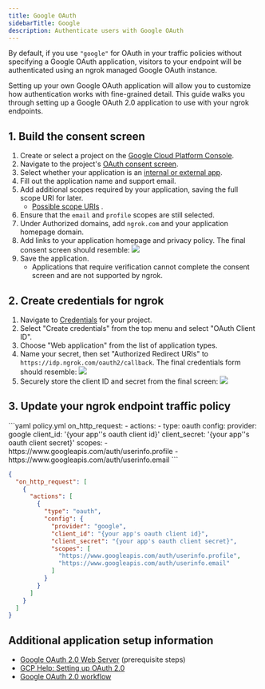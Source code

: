 ```yaml
---
title: Google OAuth
sidebarTitle: Google
description: Authenticate users with Google OAuth
---
```


By default, if you use `"google"` for OAuth in your traffic policies without specifying a Google OAuth application, visitors to your endpoint will be authenticated using an ngrok managed Google OAuth instance.

Setting up your own Google OAuth application will allow you to customize how authentication works with fine-grained detail. This guide walks you through setting up a Google OAuth 2.0 application to use with your ngrok endpoints.

## 1. Build the consent screen

1. Create or select a project on the [Google Cloud Platform Console](https://console.cloud.google.com).
2. Navigate to the project's [OAuth consent screen](https://console.developers.google.com/apis/credentials/consent).
3. Select whether your application is an [internal or external app](https://support.google.com/cloud/answer/6158849?hl=en#public-and-internal).
4. Fill out the application name and support email.
5. Add additional scopes required by your application, saving the full scope URI for later.
    - [Possible scope URIs](https://developers.google.com/identity/protocols/oauth2/scopes)
      .
6. Ensure that the `email` and `profile` scopes are still selected.
7. Under Authorized domains, add `ngrok.com` and your application homepage domain.
8. Add links to your application homepage and privacy policy. The final consent screen should resemble: ![](/img/howto/oauth/1-google-consent_screen_complete.png)
9. Save the application.
    - Applications that require verification cannot complete the consent screen and are not supported by ngrok.

## 2. Create credentials for ngrok

1. Navigate to [Credentials](https://console.cloud.google.com/apis/credentials) for your project.
2. Select "Create credentials" from the top menu and select "OAuth Client ID".
3. Choose "Web application" from the list of application types.
4. Name your secret, then set "Authorized Redirect URIs" to `https://idp.ngrok.com/oauth2/callback`. The final credentials form should resemble: ![](/img/howto/oauth/2-google-create_client_id.png)
5. Securely store the client ID and secret from the final screen: ![](/img/howto/oauth/3-google-client_id_and_secret.png)

## 3. Update your ngrok endpoint traffic policy

<UpdatePolicyInstructions />

<CodeGroup>
```yaml policy.yml
on_http_request:
  - actions:
      - type: oauth
        config:
          provider: google
          client_id: '{your app''s oauth client id}'
          client_secret: '{your app''s oauth client secret}'
          scopes:
            - https://www.googleapis.com/auth/userinfo.profile
            - https://www.googleapis.com/auth/userinfo.email
```

```json policy.json
{
  "on_http_request": [
    {
      "actions": [
        {
          "type": "oauth",
          "config": {
            "provider": "google",
            "client_id": "{your app's oauth client id}",
            "client_secret": "{your app's oauth client secret}",
            "scopes": [
              "https://www.googleapis.com/auth/userinfo.profile",
              "https://www.googleapis.com/auth/userinfo.email"
            ]
          }
        }
      ]
    }
  ]
}
```
</CodeGroup>

<ConfigAccessControl />

## Additional application setup information

- [Google OAuth 2.0 Web Server](https://developers.google.com/identity/protocols/oauth2/web-server) (prerequisite steps)
- [GCP Help: Setting up OAuth 2.0](https://support.google.com/cloud/answer/6158849?hl=en)
- [Google OAuth 2.0 workflow](https://developers.google.com/identity/protocols/oauth2)
